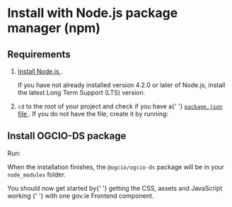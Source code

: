 
<Meta title="Docs/Install with npm" />

<h1>Install with Node.js package manager (npm)</h1>
<h2>Requirements</h2>
<ol>
  <li>
    <p>
      <a href="https://nodejs.org/en/" target="_blank" rel="noopener">
        Install Node.js
      </a>
      .
    </p>
    <p>
      If you have not already installed version 4.2.0 or later of Node.js,
      install the latest Long Term Support (LTS) version.
    </p>
  </li>
  <li>
    <p>
      <code>cd</code> to the root of your project and check if you have a{' '}
      <a
        href="https://docs.npmjs.com/files/package.json"
        target="_blank"
        rel="noopener"
      >
        <code>package.json</code> file
      </a>
      . If you do not have the file, create it by running:
    </p>
    <CodeSnippet code="npm init" />
  </li>
</ol>

<h2>Install OGCIO-DS package</h2>
<p>Run:</p>
<CodeSnippet code="npm install @ogcio/ogcio-ds --save" />
<p>
  When the installation finishes, the <code>@ogcio/ogcio-ds</code> package will be in
  your <code>node_modules</code> folder.
</p>
<p>
  You should now get started by{' '}
  <PrefixedLink href="/?path=/docs/docs-get-started--page">
    getting the CSS, assets and JavaScript working
  </PrefixedLink>{' '}
  with one gov.ie Frontend component.
</p>

